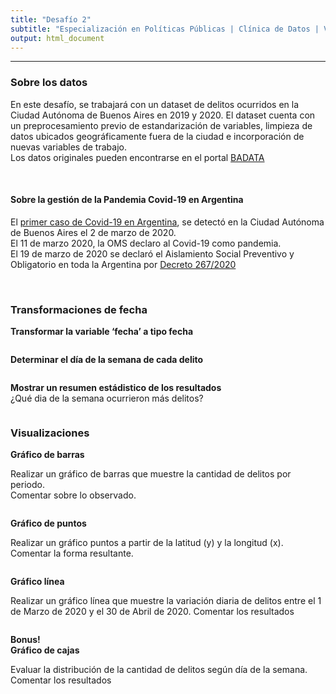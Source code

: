 ```yaml
---
title: "Desafío 2"
subtitle: "Especialización en Políticas Públicas | Clínica de Datos | Viernes 8 de Abril 2022"
output: html_document
---
```


---

### Sobre los datos

En este desafío, se trabajará con un dataset de delitos ocurridos en la Ciudad Autónoma de Buenos Aires en 2019 y 2020. El dataset cuenta con un preprocesamiento previo de estandarización de variables, limpieza de datos ubicados geográficamente fuera de la ciudad e incorporación de nuevas variables de trabajo.  
Los datos originales pueden encontrarse en el portal [BADATA](https://data.buenosaires.gob.ar/dataset/delitos) 

<br>

#### Sobre la gestión de la Pandemia Covid-19 en Argentina

El [primer caso de Covid-19 en Argentina](https://www.argentina.gob.ar/noticias/salud-confirma-el-primer-caso-de-coronavirus-en-el-pais), se detectó en la Ciudad Autónoma de Buenos Aires el 2 de marzo de 2020.  
El 11 de marzo 2020, la OMS declaro al Covid-19 como pandemia.  
El 19 de marzo de 2020 se declaró el Aislamiento Social Preventivo y Obligatorio en toda la Argentina por [Decreto 267/2020](https://www.boletinoficial.gob.ar/detalleAviso/primera/227042/20200320)



<br>

### Transformaciones de fecha

**Transformar la variable 'fecha' a tipo fecha**

```r

```


**Determinar el día de la semana de cada delito**

```r

```


**Mostrar un resumen estádistico de los resultados**  
¿Qué dia de la semana ocurrieron más delitos? 

```r

```



### Visualizaciones

**Gráfico de barras**  

Realizar un gráfico de barras que muestre la cantidad de delitos por periodo.  
Comentar sobre lo observado. 

```r

```



**Gráfico de puntos**  

Realizar un gráfico puntos a partir de la latitud (y) y la longitud (x). 
Comentar la forma resultante. 


```r

```


**Gráfico línea**  

Realizar un gráfico línea que muestre la variación diaria de delitos entre el 1 de Marzo de 2020 y el 30 de Abril de 2020. Comentar los resultados


```r

```

**Bonus!**  
**Gráfico de cajas**

Evaluar la distribución de la cantidad de delitos según día de la semana. Comentar los resultados

```r

```



